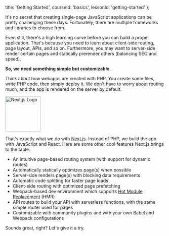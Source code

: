 
  title: 'Getting Started',
  courseId: 'basics',
  lessonId: 'getting-started'
};

It's no secret that creating single-page JavaScript applications can be pretty challenging these days. Fortunately, there are multiple frameworks and libraries to choose from.

Even still, there's a high learning curve before you can build a proper application. That's because you need to learn about client-side routing, page layout, APIs, and so on. Furthermore, you may want to server-side render certain pages and statically prerender others (balancing SEO and speed).

**So, we need something simple but customizable.**

Think about how webapps are created with PHP. You create some files, write PHP code, then simply deploy it. We don't have to worry about routing much, and the app is rendered on the server by default.

<img
  width="112"
  alt="Next.js Logo"
  src="https://cloud.githubusercontent.com/assets/50838/24116055/7076ba9c-0dcb-11e7-93d0-ba8f9ac8f6e4.png"
/>

That's exactly what we do with [Next.js](https://github.com/zeit/next.js). Instead of PHP, we build the app with JavaScript and React. Here are some other cool features Next.js brings to the table:

- An intuitive page-based routing system (with support for dynamic routes)
- Automatically statically optimizes page(s) when possible
- Server-side renders page(s) with blocking data requirements
- Automatic code splitting for faster page loads
- Client-side routing with optimized page prefetching
- Webpack-based dev environment which supports [Hot Module Replacement](https://webpack.js.org/concepts/hot-module-replacement/) (HMR)
- API routes to build your API with serverless functions, with the same simple router used for pages
- Customizable with community plugins and with your own Babel and Webpack configurations

Sounds great, right?
Let's give it a try.

